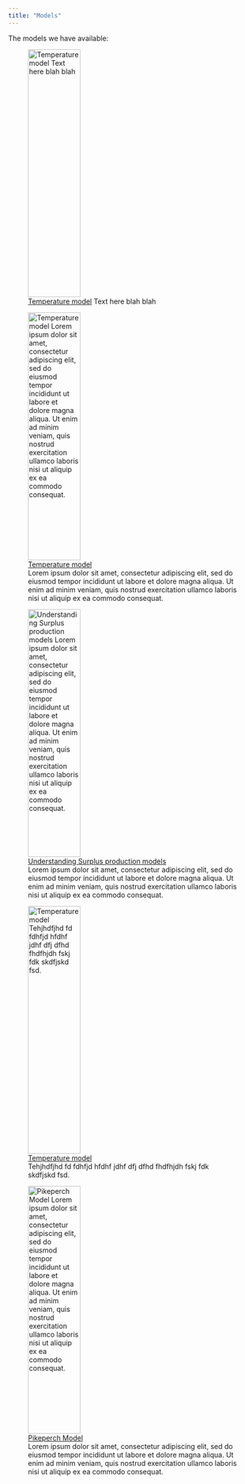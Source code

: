 ```yaml
---
title: "Models"
---
```


The models we have available:

::: {layout-ncol="3" layout="[[1,1]"}
![[Temperature model](https://www.google.com) Text here blah blah](www/elephant.jpg){fig-align="left" width="50%" height="500"}

![[Temperature model](https://www.google.com)
<br>
Lorem ipsum dolor sit amet, consectetur adipiscing elit, sed do eiusmod tempor incididunt ut labore et dolore magna aliqua. Ut enim ad minim veniam, quis nostrud exercitation ullamco laboris nisi ut aliquip ex ea commodo consequat.
](www/elephant.jpg){fig-align="left" width=50% height="500"}

![[Understanding Surplus production models](https://www.google.com)
<br> 
Lorem ipsum dolor sit amet, consectetur adipiscing elit, sed do eiusmod tempor incididunt ut labore et dolore magna aliqua. Ut enim ad minim veniam, quis nostrud exercitation ullamco laboris nisi ut aliquip ex ea commodo consequat.
](www/elephant2.jpg){fig-align="left" width=50% height="500"}

![[Temperature model](https://www.google.com) 
<br>
Tehjhdfjhd fd fdhfjd hfdhf jdhf dfj dfhd fhdfhjdh fskj fdk skdfjskd fsd.
](www/elephant.jpg){fig-align="left" width=50% height="500"}

![[Pikeperch Model](https://fishsize.shinyapps.io/pikeperch/)
<br>
Lorem ipsum dolor sit amet, consectetur adipiscing elit, sed do eiusmod tempor incididunt ut labore et dolore magna aliqua. Ut enim ad minim veniam, quis nostrud exercitation ullamco laboris nisi ut aliquip ex ea commodo consequat.
](www/pikeperch.png){fig-align="left" width=50% height="500"}

:::

